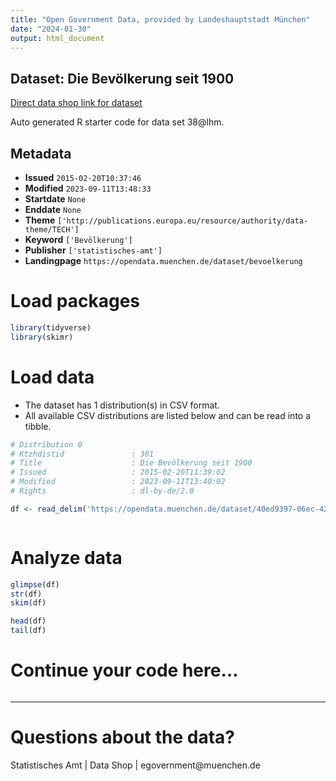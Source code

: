 ```yaml
---
title: "Open Government Data, provided by Landeshauptstadt München"
date: "2024-01-30"
output: html_document
---
```


## Dataset: Die Bevölkerung seit 1900

[Direct data shop link for dataset](https://opendata.muenchen.de/dataset/bevoelkerung)

Auto generated R starter code for data set 38@lhm.

## Metadata

- **Issued** `2015-02-20T10:37:46`
- **Modified** `2023-09-11T13:48:33`
- **Startdate** `None`
- **Enddate** `None`
- **Theme** `['http://publications.europa.eu/resource/authority/data-theme/TECH']`
- **Keyword** `['Bevölkerung']`
- **Publisher** `['statistisches-amt']`
- **Landingpage** `https://opendata.muenchen.de/dataset/bevoelkerung`


# Load packages

```r

library(tidyverse)
library(skimr)

```

# Load data

-   The dataset has 1 distribution(s) in CSV format.
-   All available CSV distributions are listed below and can be read into a tibble.

```r

# Distribution 0
# Ktzhdistid               : 381
# Title                    : Die Bevölkerung seit 1900 
# Issued                   : 2015-02-20T11:39:02
# Modified                 : 2023-09-11T13:40:02
# Rights                   : dl-by-de/2.0

df <- read_delim('https://opendata.muenchen.de/dataset/40ed9397-06ec-4271-8fe6-54b67fbe45fb/resource/6c7165dc-0958-4213-a004-2515be292887/download/jt1401012018.csv')



```

# Analyze data

```r

glimpse(df)
str(df)
skim(df)

head(df)
tail(df)

```

# Continue your code here...

```r

```

------------------------------------------------------------------------

# Questions about the data?

Statistisches Amt | Data Shop | egovernment@muenchen.de
